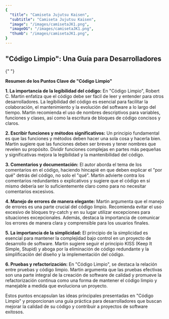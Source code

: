 ```yaml
---
{
  "title": "Camiseta Jujutsu Kaisen",
  "subtitle": "Camiseta Jujutsu Kaisen",
  "image": "/images/camisetaJK1.png",
  "imageOG": "/images/camisetaJK1.png",
  "thumb": "/images/camisetaJK1.png",
}
---
```


<Link href="#Lorem-ipsum-dolor-sit-amet">
  <h2>"Código Limpio": Una Guía para Desarrolladores</h2>{" "}
</Link>

**Resumen de los Puntos Clave de "Código Limpio"**

**1. La importancia de la legibilidad del código:**
En "Código Limpio", Robert C. Martin enfatiza que el código debe ser fácil de leer y entender para otros desarrolladores. La legibilidad del código es esencial para facilitar la colaboración, el mantenimiento y la evolución del software a lo largo del tiempo. Martin recomienda el uso de nombres descriptivos para variables, funciones y clases, así como la escritura de bloques de código concisos y claros.

**2. Escribir funciones y métodos significativos:**
Un principio fundamental es que las funciones y métodos deben hacer una sola cosa y hacerla bien. Martin sugiere que las funciones deben ser breves y tener nombres que revelen su propósito. Dividir funciones complejas en partes más pequeñas y significativas mejora la legibilidad y la mantenibilidad del código.

**3. Comentarios y documentación:**
El autor aborda el tema de los comentarios en el código, haciendo hincapié en que deben explicar el "por qué" detrás del código, no solo el "qué". Martin advierte contra los comentarios redundantes o explicativos y sugiere que el código en sí mismo debería ser lo suficientemente claro como para no necesitar comentarios excesivos.

**4. Manejo de errores de manera elegante:**
Martin argumenta que el manejo de errores es una parte crucial del código limpio. Recomienda evitar el uso excesivo de bloques try-catch y en su lugar utilizar excepciones para situaciones excepcionales. Además, destaca la importancia de comunicar los errores de manera clara y comprensible para los usuarios finales.

**5. La importancia de la simplicidad:**
El principio de la simplicidad es esencial para mantener la complejidad bajo control en un proyecto de desarrollo de software. Martin sugiere seguir el principio KISS (Keep It Simple, Stupid) y aboga por la eliminación de código redundante y la simplificación del diseño y la implementación del código.

**6. Pruebas y refactorización:**
En "Código Limpio", se destaca la relación entre pruebas y código limpio. Martin argumenta que las pruebas efectivas son una parte integral de la creación de software de calidad y promueve la refactorización continua como una forma de mantener el código limpio y manejable a medida que evoluciona un proyecto.

Estos puntos encapsulan las ideas principales presentadas en "Código Limpio" y proporcionan una guía práctica para desarrolladores que buscan mejorar la calidad de su código y contribuir a proyectos de software exitosos.
